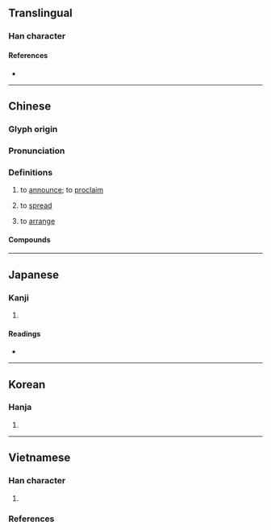 {{also|布}}
{{character info/new}}
==Translingual==

===Han character===
{{Han char|rn=9|rad=人|as=05|sn=7|four=24227|canj=OKLB|ids=⿰亻布}}

====References====
* {{Han ref|kx=0098.010|dkj=00497|dj=0206.120|hdz=10131.030|uh=4F48|ud=20296|bh=A747|bd=42823}}

----

==Chinese==
{{zh-forms|s=布|t2=布}}

===Glyph origin===
{{Han etym}}

===Pronunciation===
{{zh-pron
|m=bù
|c=bou3
|mn=pò͘
|mc=y
|oc=y
|ma=
|cat=v
}}

===Definitions===
{{zh-hanzi}}

# to [[announce]]; to [[proclaim]]
#: {{zh-x|宣佈|to declare, to proclaim, to announce}}
# to [[spread]]
#: {{zh-x|遍佈|to be found everywhere, to be spread all over}}
# to [[arrange]]
#: {{zh-x|佈兵|to deploy troops}}

====Compounds====
{{zh-der|佈擺|佈劃|佈陣安營|佈讓|佈施|佈散|佈菜|歪擺佈|擺佈|沒做擺佈|沒擺佈處}}

----

==Japanese==

===Kanji===
{{ja-kanji|grade=|rs=人05}}

# {{defn|lang=ja|sort=人05}}

====Readings====
* {{ja-readings|on=[[ほ]] (ho), [[ふ]] (fu)|kun=[[あまねし]] (amaneshi)}}

----

==Korean==

===Hanja===
{{ko-hanja|hangeul=포|rv=po|mr=p'o}}

# {{defn|lang=ko|sort=人05}}

----

==Vietnamese==

===Han character===
{{vi-readings|rs=人05
|hanviet=bố-tdcntd;gdhn
|phienthiet=博故 bác cố
|nom=bõ-tdcntd, bố-gdhn, bô-gdhn
}}

# {{defn|lang=vi|sort=人05}}

===References===
<references/>